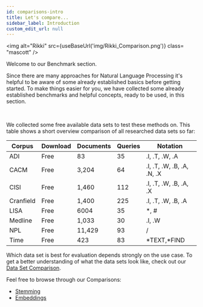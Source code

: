 ```yaml
---
id: comparisons-intro
title: Let's compare...
sidebar_label: Introduction
custom_edit_url: null
---
```


<img
  alt="Rikki"
  src={useBaseUrl('img/Rikki_Comparison.png')}
  class= "mascott"
/>

Welcome to our Benchmark section.

Since there are many approaches for Natural Language Processing it's helpful to be aware of some already established basics before getting started.
To make things easier for you, we have collected some already established benchmarks and helpful concepts, ready to be used, in this section.

<br />

We collected some free available data sets to test these methods on. 
This table shows a short overview comparison of all researched data sets so far:

| Corpus                   | Download | Documents | Queries | Notation                        |
|--------------------------|----------|-----------|---------|---------------------------------|
| ADI                      | Free     | 83        | 35      | .I, .T, .W, .A                  |
| CACM                     | Free     | 3,204     | 64      |  .I, .T, .W, .B, .A, .N, .X     |
| CISI                     | Free     | 1,460     | 112     |  .I, .T, .W, .B, .A, .X         |
| Cranfield                | Free     | 1,400     | 225     | .I, .T, .W, .B, .A              |
| LISA                     | Free     | 6004      | 35      | *, #                            |
| Medline                  | Free     | 1,033     | 30      | .I, .W                          |
| NPL                      | Free     | 11,429    | 93      |  /                              |
| Time                     | Free     | 423       | 83      | \*TEXT,\*FIND                   |

Which data set is best for evaluation depends strongly on the use case.
To get a better understanding of what the data sets look like, check out our [Data Set Comparison](./guides/data-comparison.mdx).

Feel free to browse through our Comparisons:
* [Stemming](#./stemming.mdx)
* [Embeddings](#./embeddings.mdx) 
